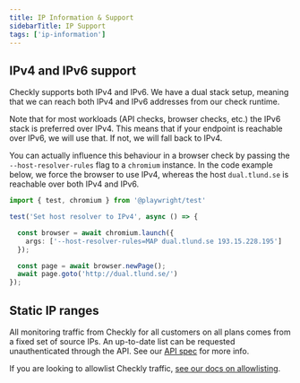 ```yaml
---
title: IP Information & Support
sidebarTitle: IP Support
tags: ['ip-information']
---
```



##  IPv4 and IPv6 support

Checkly supports both IPv4 and IPv6. We have a dual stack setup, meaning that we can reach both IPv4 and IPv6 addresses from our check runtime.

Note that for most workloads (API checks, browser checks, etc.) the IPv6 stack is preferred over IPv4. This means that if your endpoint is reachable over IPv6, we will use that. If not, we will fall back to IPv4.

You can actually influence this behaviour in a browser check by passing the `--host-resolver-rules` flag to a `chromium` instance. In the code example below, we force the browser to use IPv4, whereas the host `dual.tlund.se` is reachable over both IPv4 and IPv6.

```ts resolver.spec.ts
import { test, chromium } from '@playwright/test'

test('Set host resolver to IPv4', async () => {

  const browser = await chromium.launch({
    args: ['--host-resolver-rules=MAP dual.tlund.se 193.15.228.195']
  });

  const page = await browser.newPage();
  await page.goto('http://dual.tlund.se/')
});
```

## Static IP ranges

All monitoring traffic from Checkly for all customers on all plans comes from a fixed set of source IPs. An up-to-date list can be requested unauthenticated through the API. See our [API spec](https://api.checklyhq.com/#/Static%20IPs) for more info.

If you are looking to allowlist Checkly traffic, [see our docs on allowlisting](/docs/monitoring/allowlisting/).




